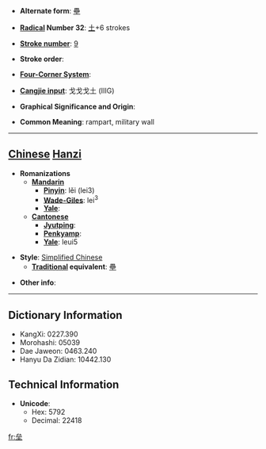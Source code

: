 * '''Alternate form''': [[壘]]

* '''[[Wiktionary:Chinese radical index| Radical]] Number 32''': [[Wiktionary:Chinese radical index 土|土]]+6 strokes

* '''[[Wiktionary:Chinese total strokes index|Stroke number]]''': [[Wiktionary:Chinese total strokes index 9|9]]

* '''Stroke order''': 

* '''[[Wiktionary:Chinese four corner index|Four-Corner System]]''': 

* '''[[Wiktionary:Chinese Cangjie index|Cangjie input]]''': 戈戈戈土 (IIIG)

* '''Graphical Significance and Origin''': 

* '''Common Meaning''': rampart, military wall

----

== [[Chinese]] [[Hanzi]] ==

* '''Romanizations'''
** '''[[Mandarin]]'''
*** '''[[Pinyin]]''': lěi (lei3)
*** '''[[Wade-Giles]]''': lei<sup>3</sup>
*** '''[[Yale]]''': 
** '''[[Cantonese]]'''
*** '''[[Jyutping]]''':
*** '''[[Penkyamp]]''': 
*** '''[[Yale]]''': leui5

* '''Style''': [[Simplified Chinese]] 
** '''[[Traditional Chinese|Traditional]] equivalent''': [[壘]]

* '''Other info''': 

----

== Dictionary Information ==

* KangXi: 0227.390
* Morohashi: 05039
* Dae Jaweon: 0463.240
* Hanyu Da Zidian: 10442.130

== Technical Information ==

* '''Unicode''':
** Hex: 5792
** Decimal: 22418

[[fr:垒]]